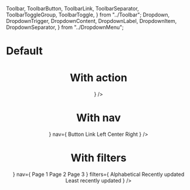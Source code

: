   Toolbar,
  ToolbarButton,
  ToolbarLink,
  ToolbarSeparator,
  ToolbarToggleGroup,
  ToolbarToggle,
} from "../Toolbar";
  Dropdown,
  DropdownTrigger,
  DropdownContent,
  DropdownLabel,
  DropdownItem,
  DropdownSeparator,
} from "../DropdownMenu";

<Meta title="Header" component={Header} />

# Default

<Preview>
  <Story name="Default">
    <Header title="Title" />
  </Story>
</Preview>

# With action

<Preview>
  <Story name="With action">
    <Header title="Title" actions={<Button label="Action" />} />
  </Story>
</Preview>

# With nav

<Preview>
  <Story name="With nav">
    <Header
      title="Title"
      actions={<Button label="Action" />}
      nav={
        <Toolbar>
          <ToolbarButton>Button</ToolbarButton>
          <ToolbarLink href="https://www.maxihost.com" target="_blank">
            Link
          </ToolbarLink>
          <ToolbarSeparator />
          <ToolbarToggleGroup type="single" defaultValue="center">
            <ToolbarToggle value="left">Left</ToolbarToggle>
            <ToolbarToggle value="center">Center</ToolbarToggle>
            <ToolbarToggle value="right">Right</ToolbarToggle>
          </ToolbarToggleGroup>
        </Toolbar>
      }
    />
  </Story>
</Preview>

# With filters

<Preview>
  <Story name="With filters">
    <Header
      title="Title"
      actions={<Button label="Action" />}
      nav={
        <Toolbar>
          <ToolbarButton>Page 1</ToolbarButton>
          <ToolbarButton>Page 2</ToolbarButton>
          <ToolbarButton>Page 3</ToolbarButton>
        </Toolbar>
      }
      filters={
        <Toolbar>
          <Dropdown>
            <DropdownTrigger as={ToolbarButton}>Alphabetical</DropdownTrigger>
            <DropdownContent>
              <DropdownItem>Recently updated</DropdownItem>
              <DropdownItem>Least recently updated</DropdownItem>
            </DropdownContent>
          </Dropdown>
        </Toolbar>
      }
    />
  </Story>
</Preview>
